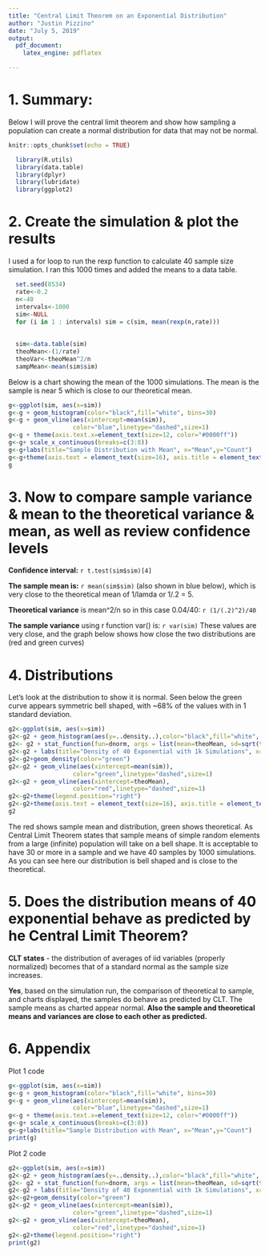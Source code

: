 ```yaml
---
title: "Central Limit Theorem on an Exponential Distribution"
author: "Justin Pizzino"
date: "July 5, 2019"
output: 
  pdf_document:
    latex_engine: pdflatex

---
```

# 1. Summary:
Below I will prove the central limit theorem and show how sampling a population can create a normal distribution for data that may not be normal. 


```r
knitr::opts_chunk$set(echo = TRUE)
```

```r
  library(R.utils)
  library(data.table)
  library(dplyr)
  library(lubridate)
  library(ggplot2)
```

# 2. Create the simulation & plot the results
I used a for loop to run the rexp function to calculate 40 sample size simulation.  I ran this 1000 times and added the means to a data table.
```r
  set.seed(8534)
  rate<-0.2
  n<-40
  intervals<-1000
  sim<-NULL
  for (i in 1 : intervals) sim = c(sim, mean(rexp(n,rate)))
  
  
  sim<-data.table(sim)
  theoMean<-(1/rate)
  theoVar<-theoMean^2/n
  sampMean<-mean(sim$sim)
```

Below is a chart showing the mean of the 1000 simulations.  The mean is the sample is near 5 which is close to our theoretical mean.

```r
g<-ggplot(sim, aes(x=sim)) 
g<-g + geom_histogram(color="black",fill="white", bins=30)
g<-g + geom_vline(aes(xintercept=mean(sim)),
                  color="blue",linetype="dashed",size=1)
g<-g + theme(axis.text.x=element_text(size=12, color="#0000ff")) 
g<-g+ scale_x_continuous(breaks=c(3:8))
g<-g+labs(title="Sample Distribution with Mean", x="Mean",y="Count")
g<-g+theme(axis.text = element_text(size=16), axis.title = element_text(size=16))
g
```

# 3. Now to compare sample variance & mean to the theoretical variance & mean, as well as review confidence levels

**Confidence interval:** `r t.test(sim$sim)[4]`

**The sample mean is:** `r mean(sim$sim)` (also shown in blue below), which is very close to the theoretical mean of 1/lamda or 1/.2 = 5.

**Theoretical variance** is mean^2/n so in this case 0.04/40: `r (1/(.2)^2)/40`

**The sample variance** using r function var() is: `r var(sim)`
These values are very close, and the graph below shows how close the two distributions are (red and green curves)

# 4. Distributions
Let's look at the distribution to show it is normal.  Seen below the green curve appears symmetric bell shaped, with ~68% of the values with in 1 standard deviation.


```r
g2<-ggplot(sim, aes(x=sim))
g2<-g2 + geom_histogram(aes(y=..density..),color="black",fill="white", bins=30)
g2<- g2 + stat_function(fun=dnorm, args = list(mean=theoMean, sd=sqrt(theoVar)), color="red")
g2<-g2 + labs(title="Density of 40 Exponential with 1k Simulations", x="Mean",y="Density")
g2<-g2+geom_density(color="green")
g2<-g2 + geom_vline(aes(xintercept=mean(sim)),
                  color="green",linetype="dashed",size=1)
g2<-g2 + geom_vline(aes(xintercept=theoMean),
                  color="red",linetype="dashed",size=1)
g2<-g2+theme(legend.position="right")
g2<-g2+theme(axis.text = element_text(size=16), axis.title = element_text(size=16))
g2
```

The red shows sample mean and distribution, green shows theoretical.  As Central Limit Theorem states that sample means of simple random elements from a large (infinite) population will take on a bell shape.  It is acceptable to have 30 or more in a sample and we have 40 samples by 1000 simulations.  As you can see here our distribution is bell shaped and is close to the theoretical.

# 5. Does the distribution means of 40 exponential behave as predicted by he Central Limit Theorem?
**CLT states** - the distribution of averages of iid variables (properly normalized) becomes that of a standard normal as the sample size increases.

**Yes**, based on the simulation run, the comparison of theoretical to sample, and charts displayed, the samples do behave as predicted by CLT.  The sample means as charted appear normal.  **Also the sample and theoretical means and variances are close to each other as predicted. **

# 6. Appendix

Plot 1 code
```r
g<-ggplot(sim, aes(x=sim)) 
g<-g + geom_histogram(color="black",fill="white", bins=30)
g<-g + geom_vline(aes(xintercept=mean(sim)),
                  color="blue",linetype="dashed",size=1)
g<-g + theme(axis.text.x=element_text(size=12, color="#0000ff")) 
g<-g+ scale_x_continuous(breaks=c(3:8))
g<-g+labs(title="Sample Distribution with Mean", x="Mean",y="Count")
print(g)
```


Plot 2 code
```r
g2<-ggplot(sim, aes(x=sim))
g2<-g2 + geom_histogram(aes(y=..density..),color="black",fill="white", bins=30)
g2<- g2 + stat_function(fun=dnorm, args = list(mean=theoMean, sd=sqrt(theoVar)), color="red")
g2<-g2 + labs(title="Density of 40 Exponential with 1k Simulations", x="Mean",y="Density")
g2<-g2+geom_density(color="green")
g2<-g2 + geom_vline(aes(xintercept=mean(sim)),
                  color="green",linetype="dashed",size=1)
g2<-g2 + geom_vline(aes(xintercept=theoMean),
                  color="red",linetype="dashed",size=1)
g2<-g2+theme(legend.position="right")
print(g2)
```